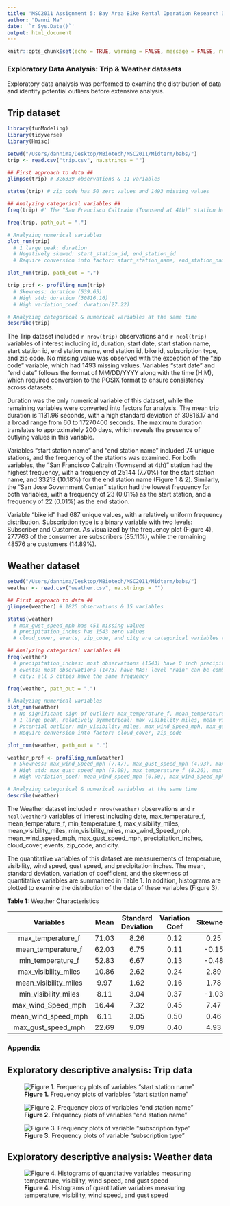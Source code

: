 ```yaml
---
title: 'MSC2011 Assignment 5: Bay Area Bike Rental Operation Research Data Analysis Report'
author: "Danni Ma"
date: '`r Sys.Date()`'
output: html_document
---
```


```r
knitr::opts_chunk$set(echo = TRUE, warning = FALSE, message = FALSE, results = 'hide', fig.show = 'hide')
```

### Exploratory Data Analysis: Trip & Weather datasets

Exploratory data analysis was performed to examine the distribution of data and 
identify potential outliers before extensive analysis. 

## Trip dataset 

```r
library(funModeling)
library(tidyverse)
library(Hmisc)

setwd("/Users/dannima/Desktop/MBiotech/MSC2011/Midterm/babs/")
trip <- read.csv("trip.csv", na.strings = "")

## First approach to data ##
glimpse(trip) # 326339 observations & 11 variables

status(trip) # zip_code has 50 zero values and 1493 missing values

## Analyzing categorical variables ##
freq(trip) #' The "San Francisco Caltrain (Townsend at 4th)" station had the highest frequency as starting station (25144) & end station (33213)

freq(trip, path_out = ".")

# Analyzing numerical variables
plot_num(trip)
  # 1 large peak: duration
  # Negatively skewed: start_station_id, end_station_id
  # Require conversion into factor: start_station_name, end_station_name

plot_num(trip, path_out = ".")

trip_prof <- profiling_num(trip)
  # Skewness: duration (539.65)
  # High std: duration (30816.16)
  # High variation_coef: duration(27.22)

# Analyzing categorical & numerical variables at the same time 
describe(trip)
```
The Trip dataset included `r nrow(trip)` observations and `r ncol(trip)` variables of interest including id, duration, start date, start station name, start station id, end station name, end station id, bike id, subscription type, and zip code. No missing value was observed with the exception of the “zip code” variable, which had 1493 missing values. Variables “start date” and “end date” follows the format of MM/DD/YYYY along with the time (H:M), which required conversion to the POSIX format to ensure consistency across datasets.

Duration was the only numerical variable of this dataset, while the remaining variables were converted into factors for analysis. The mean trip duration is 1131.96 seconds, with a high standard deviation of 30816.17 and a broad range from 60 to 17270400 seconds. The maximum duration translates to approximately 200 days, which reveals the presence of outlying values in this variable. 

Variables “start station name” and “end station name” included 74 unique stations, and the
frequency of the stations was examined. For both variables, the “San Francisco Caltrain (Townsend at 4th)” station had the highest frequency, with a frequency of 25144 (7.70%) for the start station name, and 33213 (10.18%) for the end station name (Figure 1 & 2). Similarly, the “San Jose Government Center” station had the lowest frequency for both variables, with a frequency of 23 (0.01%) as the start station, and a frequency of 22 (0.01%) as the end station.

Variable “bike id” had 687 unique values, with a relatively uniform frequency distribution. Subscription type is a binary variable with two levels: Subscriber and Customer. As visualized by the frequency plot (Figure 4), 277763 of the consumer are subscribers (85.11%), while the remaining 48576 are customers (14.89%). 

## Weather dataset

```r
setwd("/Users/dannima/Desktop/MBiotech/MSC2011/Midterm/babs/")
weather <- read.csv("weather.csv", na.strings = "")

## First approach to data ##
glimpse(weather) # 1825 observations & 15 variables

status(weather)
  # max_gust_speed_mph has 451 missing values
  # precipitation_inches has 1543 zero values 
  # cloud_cover, events, zip_code, and city are categorical variables (require conversion into factors)

## Analyzing categorical variables ##
freq(weather)
  # precipitation_inches: most observations (1543) have 0 inch precipitation, 73 has "T", numerical data treated as categorical
  # events: most observations (1473) have NAs; level "rain" can be combined with level "Rain"
  # city: all 5 cities have the same frequency

freq(weather, path_out = ".")

# Analyzing numerical variables
plot_num(weather)
  # No significant sign of outlier: max_temperature_f, mean_temperature_f, min_temperature_f, mean_wind_speed_mph
  # 1 large peak, relatively symmetrical: max_visibility_miles, mean_visibility_miles
  # Potential outlier: min_visibility_miles, max_wind_Speed_mph, max_gust_speed_mph
  # Require conversion into factor: cloud_cover, zip_code

plot_num(weather, path_out = ".")

weather_prof <- profiling_num(weather)
  # Skewness: max_wind_Speed_mph (7.47), max_gust_speed_mph (4.93), max_visibility_miles (2.88)
  # High std: max_gust_speed_mph (9.09), max_temperature_f (8.26), max_wind_Speed_mph (7.32)
  # High variation_coef: mean_wind_speed_mph (0.50), max_wind_Speed_mph (0.45), max_gust_speed_mph (0.40)

# Analyzing categorical & numerical variables at the same time 
describe(weather)
```

The Weather dataset included `r nrow(weather)` observations and `r ncol(weather)` variables of interest including date, max_temperature_f, mean_temperature_f, min_temperature_f, max_visibility_miles, mean_visibility_miles, min_visibility_miles, max_wind_Speed_mph, mean_wind_speed_mph, max_gust_speed_mph, precipitation_inches, cloud_cover, events, zip_code, and city.

The quantitative variables of this dataset are measurements of temperature, visibility, wind speed, gust speed, and precipitation inches. The mean, standard deviation, variation of coefficient, and the skewness of quantitative variables are summarized in Table 1. In addition, histograms are plotted to examine the distribution of the data of these variables (Figure 3).

**Table 1:** Weather Characteristics

|Variables|Mean|Standard Deviation|Variation Coef|Skewness|
|:-------:|:--:|:----------------:|:------------:|:------:|
|max_temperature_f|71.03|8.26|0.12|0.25|
|mean_temperature_f|62.03|6.75|0.11|-0.15|
|min_temperature_f|52.83|6.67|0.13|-0.48|
|max_visibility_miles|10.86|2.62|0.24|2.89|
|mean_visibility_miles|9.97|1.62|0.16|1.78|
|min_visibility_miles|8.11|3.04|0.37|-1.03|
|max_wind_Speed_mph|16.44|7.32|0.45|7.47|
|mean_wind_speed_mph|6.11|3.05|0.50|0.46|
|max_gust_speed_mph|22.69|9.09|0.40|4.93|





### Appendix

## Exploratory descriptive analysis: Trip data

![**Figure 1.** Frequency plots of variables “start station name”](/Users/dannima/Desktop/MBiotech/MSC2011/Midterm/babs/start_station_name.jpeg) 

![**Figure 2.** Frequency plots of variables “end station name”](/Users/dannima/Desktop/MBiotech/MSC2011/Midterm/babs/end_station_name.jpeg)

![**Figure 3.** Frequency plots of variable “subscription type”](/Users/dannima/Desktop/MBiotech/MSC2011/Midterm/babs/subscription_type.jpeg)

## Exploratory descriptive analysis: Weather data

![**Figure 4.** Histograms of quantitative variables measuring temperature, visibility, wind speed, and gust speed](/Users/dannima/Desktop/MBiotech/MSC2011/Midterm/babs/histograms.png)






